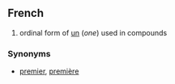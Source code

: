 ==French==

#ordinal form of [[un#French|un]] (''one'') used in compounds

===Synonyms===
*[[premier]], [[première]]